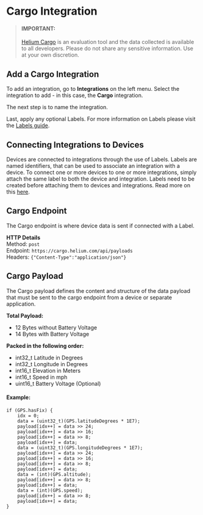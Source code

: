 # Cargo Integration

> #### IMPORTANT: #
> [Helium Cargo](http://cargo.helium.com/) is an evaluation tool and the data collected is available to all developers. Please do not share any sensitive information. Use at your own discretion.

## Add a Cargo Integration

To add an integration, go to **Integrations** on the left menu. Select the integration to add - in this case, the **Cargo** integration.  

The next step is to name the integration.  

Last, apply any optional Labels. For more information on Labels please visit the [Labels guide](/console/labels).  

## Connecting Integrations to Devices

Devices are connected to integrations through the use of Labels. Labels are named identifiers, that can be used to associate an integration
with a device. To connect one or more devices to one or more integrations, simply attach the same label to both the device and integration.
Labels need to be created before attaching them to devices and integrations. Read more on this [here](/console/labels).

## Cargo Endpoint

The Cargo endpoint is where device data is sent if connected with a Label.

**HTTP Details**  
Method: `post`  
Endpoint: `https://cargo.helium.com/api/payloads`  
Headers: `{"Content-Type":"application/json"}` 


## Cargo Payload

The Cargo payload defines the content and structure of the data payload that must be sent to the cargo endpoint from a device or separate application.

**Total Payload:** 
  * 12 Bytes without Battery Voltage
  * 14 Bytes with Battery Voltage

**Packed in the following order:** 
* int32_t Latitude in Degrees
* int32_t Longitude in Degrees
* int16_t Elevation in Meters
* int16_t Speed in mph
* uint16_t Battery Voltage (Optional)

#### Example:
```
if (GPS.hasFix) { 
    idx = 0;
    data = (uint32_t)(GPS.latitudeDegrees * 1E7);
    payload[idx++] = data >> 24;
    payload[idx++] = data >> 16;
    payload[idx++] = data >> 8;
    payload[idx++] = data;
    data = (uint32_t)(GPS.longitudeDegrees * 1E7);
    payload[idx++] = data >> 24;    
    payload[idx++] = data >> 16;
    payload[idx++] = data >> 8;
    payload[idx++] = data;
    data = (int)(GPS.altitude);
    payload[idx++] = data >> 8;
    payload[idx++] = data;    
    data = (int)(GPS.speed);
    payload[idx++] = data >> 8;
    payload[idx++] = data;
}    
```